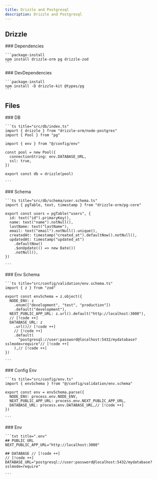 ```yaml
---
title: Drizzle and Postgresql
description: Drizzle and Postgresql
---
```


## Drizzle

<Steps>
  <Step>
    ### Dependencies

    ```package-install
    npm install drizzle-orm pg drizzle-zod
    ```

  </Step>
  <Step>
    ### DevDependencies

    ```package-install
    npm install -D drizzle-kit @types/pg
    ```

  </Step>
</Steps>

## Files

<Steps>
  <Step>
    ### DB

    ```ts title="src/db/index.ts"
    import { drizzle } from "drizzle-orm/node-postgres"
    import { Pool } from "pg"

    import { env } from "@/config/env"

    const pool = new Pool({
      connectionString: env.DATABASE_URL,
      ssl: true,
    })

    export const db = drizzle(pool)

    ```

  </Step>
  <Step>
    ### Schema

    ```ts title="src/db/schema/user.schema.ts"
    import { pgTable, text, timestamp } from "drizzle-orm/pg-core"

    export const users = pgTable("users", {
      id: text("id").primaryKey(),
      name: text("name").notNull(),
      lastName: text("lastName"),
      email: text("email").notNull().unique(),
      createdAt: timestamp("created_at").defaultNow().notNull(),
      updatedAt: timestamp("updated_at")
        .defaultNow()
        .$onUpdate(() => new Date())
        .notNull(),
    })

    ```

  </Step>
  <Step>
    ### Env Schema

    ```ts title="src/config/validation/env.schema.ts"
    import { z } from "zod"

    export const envSchema = z.object({
      NODE_ENV: z
        .enum(["development", "test", "production"])
        .default("development"),
      NEXT_PUBLIC_APP_URL: z.url().default("http://localhost:3000"),
      // [!code ++]
      DATABASE_URL: z
        .url()// [!code ++]
        // [!code ++]
        .default(
          "postgresql://user:password@localhost:5432/mydatabase?sslmode=require"// [!code ++]
        ),// [!code ++]
    })

    ```

  </Step>
  <Step>
    ### Config Env

    ```ts title="src/config/env.ts"
    import { envSchema } from "@/config/validation/env.schema"

    export const env = envSchema.parse({
      NODE_ENV: process.env.NODE_ENV,
      NEXT_PUBLIC_APP_URL: process.env.NEXT_PUBLIC_APP_URL,
      DATABASE_URL: process.env.DATABASE_URL,// [!code ++]
    })

    ```

  </Step>
  <Step>
    ### Env

    ```txt title=".env"
    ## PUBLIC URL
    NEXT_PUBLIC_APP_URL="http://localhost:3000"

    ## DATABASE // [!code ++]
    // [!code ++]
    DATABASE_URL="postgresql://user:password@localhost:5432/mydatabase?sslmode=require"

    ```

  </Step>
</Steps>
